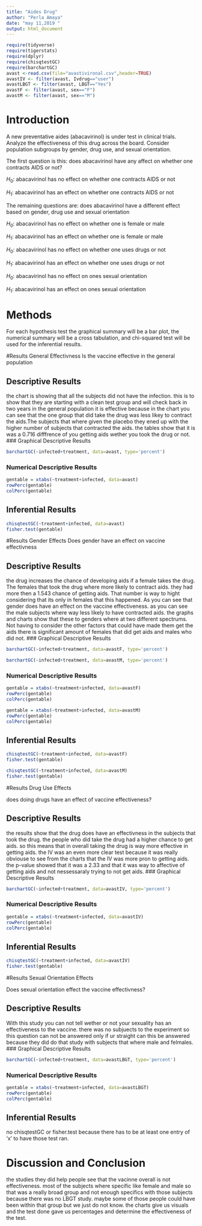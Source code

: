 ---
title: "Aides Drug"
author: "Perla Amaya"
date: "may 11,2019 "
output: html_document
---

```{r include=FALSE,echo=FALSE}
require(tidyverse)
require(tigerstats)
require(dplyr)
require(chisqtestGC)
require(barchartGC)
avast <-read.csv(file="avastivironal.csv",header=TRUE)
avastIV <- filter(avast, Ivdrug=="user")
avastLBGT <- filter(avast, LBGT=="Yes")
avastF <- filter(avast, sex=="F")
avastM <- filter(avast, sex=="M")
```

# Introduction

<!--In this section you explain what you are trying to show.  Where did the data come from?  What is the research or other question you are trying to answer?.  If you skimp in this section expect to be marked down in your grade. Paint a picture of the project a couple of paragraphs is expected!-->

A new  preventative aides (abacavirinol) is under test in clinical trials. Analyze the effectiveness of this drug across the board. Consider population subgroups by gender, drug use, and sexual orientation.

The first question is this: does abacavirinol have any affect on whether one contracts AIDS or not?

$H_0:$ abacavirinol has no effect on whether one contracts AIDS or not  

$H_1:$ abacavirinol has an effect on whether one contracts AIDS or not

The remaining questions are: does abacavirinol have a different effect based on gender, drug use and sexual orientation

$H_0:$ abacavirinol has no effect on whether one is female or male  

$H_1:$ abacavirinol has an effect on whether one is female or male


$H_0:$ abacavirinol has no effect on whether one uses drugs or not

$H_1:$ abacavirinol has an effect on whether one uses drugs or not

$H_0:$ abacavirinol has no effect on ones sexual orientation 

$H_1:$ abacavirinol has an effect on ones sexual orientation

# Methods

<!--Decide on your methods:  use "variable analysis" or other appropriate descriptors.  Make sure to choose at least one graphical method and at least one numerical method. Discuss what data manipulations may be needed for example subsetting or other binning procedures and what sort of graphical displays and inferential tools will be used!-->

For each hypothesis test the graphical summary will be a bar plot, the numerical summary will be a cross tabulation, and chi-squared test will be used for the inferential results.

#Results General Effectivness
Is the vaccine effective in the general population

<!--Divide this section into two sub-sections:  One for your descriptive  results and one for your inferential results.!-->



## Descriptive Results
the chart is showing that all the subjects did not have the infection. this is to show that they are starting with a clean test group and will check back in two years in the general population it is effective because in the chart you can see that the one group that did take the drug was less likey to contract the aids.The subjects that where given the placebo they ened up with the higher number of subjects that contracted the aids. the tables show that it is was a 0.716 difffrence of you getting aids wether you took the drug or not. 
### Graphical Descriptive Results

<!--Graphical results here.  Make sure to show your code.  Provide appropriate labels for axes, giving units if possible, and provide a good title for the graph, too.  Use the graphical results to describe the patterns if any that exist in the data as focused toward the research question. Bottom line is to explain the features of the graph that are relevant to conforming or departing to what is expected by your null hypothesis !-->

```{r}
barchartGC(~infected+treatment, data=avast, type='percent')
```

### Numerical Descriptive Results

<!--Numerical results go here. Use the numerical results to describe the patterns if any that exist in the data as focused toward the research question!-->

```{r}
gentable = xtabs(~treatment+infected, data=avast)
rowPerc(gentable)
colPerc(gentable)
```


## Inferential Results

<!--State hypothesis clearly.  Make sure your discussion of the inferential test covers all the aspects that the test output produces, such as test statistic, p-value etc.  Make a decision about the null hypothesis, explain the assumptions on which the selected test/procedure was based, and why the chosen procedure satisfys the assumptions and is appropriate to answer the research question!-->

```{r}
chisqtestGC(~treatment+infected, data=avast)
fisher.test(gentable)
```


#Results Gender Effects
Does gender have an effect on vaccine effectivness

<!--Divide this section into two sub-sections:  One for your descriptive  results and one for your inferential results.!-->

## Descriptive Results
the drug increases the chance of developing aids if a female takes the drug. The females that took the drug where more likely to contract aids. they had more then a 1.543 chance of getting aids. That number is way to hight considering that its only in females that this happened. As you can see that gender does have an effect on the vaccine effectiveness. as you can see the male subjects where way less likely to have contracted aids. the graphs and charts show that these to genders where at two different spectrums. Not having to consider the other factors that could have made them get the aids there is  significant amount of females that did get aids and males who did not. 
### Graphical Descriptive Results

<!--Graphical results here.  Make sure to show your code.  Provide appropriate labels for axes, giving units if possible, and provide a good title for the graph, too.  Use the graphical results to describe the patterns if any that exist in the data as focused toward the research question. Bottom line is to explain the features of the graph that are relevant to conforming or departing to what is expected by your null hypothesis !-->

```{r}
barchartGC(~infected+treatment, data=avastF, type='percent')
```
```{r}
barchartGC(~infected+treatment, data=avastM, type='percent')
```


### Numerical Descriptive Results

<!--Numerical results go here. Use the numerical results to describe the patterns if any that exist in the data as focused toward the research question!-->
```{r}
gentable = xtabs(~treatment+infected, data=avastF)
rowPerc(gentable)
colPerc(gentable)
```
```{r}
gentable = xtabs(~treatment+infected, data=avastM)
rowPerc(gentable)
colPerc(gentable)
```


## Inferential Results

<!--State hypothesis clearly.  Make sure your discussion of the inferential test covers all the aspects that the test output produces, such as test statistic, p-value etc.  Make a decision about the null hypothesis, explain the assumptions on which the selected test/procedure was based, and why the chosen procedure satisfys the assumptions and is appropriate to answer the research question!-->
```{r}
chisqtestGC(~treatment+infected, data=avastF)
fisher.test(gentable)
```
```{r}
chisqtestGC(~treatment+infected, data=avastM)
fisher.test(gentable)
```

#Results Drug Use Effects

does doing drugs have an effect of vaccine effectiveness?

<!--Divide this section into two sub-sections:  One for your descriptive  results and one for your inferential results.!-->

## Descriptive Results
the results show that the drug does have an effectivness in the subjects that took the drug. the people who did take the drug had a higher chance to get aids. so this means that in overall taking the drug is way more effective in getting aids. the IV was an even more clear test because it was really obviouse to see from the charts that the IV was more pron to getting aids. the p-value showed that it was a 2.33 and that it was way to affective of getting aids and not nessessaraly trying to not get aids. 
### Graphical Descriptive Results

<!--Graphical results here.  Make sure to show your code.  Provide appropriate labels for axes, giving units if possible, and provide a good title for the graph, too.  Use the graphical results to describe the patterns if any that exist in the data as focused toward the research question. Bottom line is to explain the features of the graph that are relevant to conforming or departing to what is expected by your null hypothesis !-->
```{r}
barchartGC(~infected+treatment, data=avastIV, type='percent')
```


### Numerical Descriptive Results

<!--Numerical results go here. Use the numerical results to describe the patterns if any that exist in the data as focused toward the research question!-->
```{r}
gentable = xtabs(~treatment+infected, data=avastIV)
rowPerc(gentable)
colPerc(gentable)
```

## Inferential Results

<!--State hypothesis clearly.  Make sure your discussion of the inferential test covers all the aspects that the test output produces, such as test statistic, p-value etc.  Make a decision about the null hypothesis, explain the assumptions on which the selected test/procedure was based, and why the chosen procedure satisfys the assumptions and is appropriate to answer the research question!-->
```{r}
chisqtestGC(~treatment+infected, data=avastIV)
fisher.test(gentable)
```

#Results Sexual Orientation Effects

Does sexual orientation effect the vaccine effectivness?

<!--Divide this section into two sub-sections:  One for your descriptive  results and one for your inferential results.!-->

## Descriptive Results
With this study you can not tell wether or not your sexuality has an effectiveness to the vaccine. there was no subjuects to the experiment so this question can not be answered only if ur straight can this be answered because they did do that study with subjects that where male and felmales. 
### Graphical Descriptive Results

<!--Graphical results here.  Make sure to show your code.  Provide appropriate labels for axes, giving units if possible, and provide a good title for the graph, too.  Use the graphical results to describe the patterns if any that exist in the data as focused toward the research question. Bottom line is to explain the features of the graph that are relevant to conforming or departing to what is expected by your null hypothesis !-->
```{r}
barchartGC(~infected+treatment, data=avastLBGT, type='percent')
```

### Numerical Descriptive Results

<!--Numerical results go here. Use the numerical results to describe the patterns if any that exist in the data as focused toward the research question!-->
```{r}
gentable = xtabs(~treatment+infected, data=avastLBGT)
rowPerc(gentable)
colPerc(gentable)
```

## Inferential Results

<!--State hypothesis clearly.  Make sure your discussion of the inferential test covers all the aspects that the test output produces, such as test statistic, p-value etc.  Make a decision about the null hypothesis, explain the assumptions on which the selected test/procedure was based, and why the chosen procedure satisfys the assumptions and is appropriate to answer the research question!-->
no chisqtestGC or fisher.test because there has to be at least one entry of 'x' to have those test ran.

# Discussion and Conclusion
the studies they did help people see that the vacinne overall is not effectiveness. most of the subjects where specific like female and male so that was a really broad group and not enough specifics with those subjects because there was no LBGT study. maybe some of those people could have been within that group but we just do not know. the charts give us visuals and the test done gave us percentages and determine the effectiveness of the test. 
<!--Discussion and conclusion here.  If you found a relationship be sure to consider whether the relationship occurs because one of the variavbles causes the other, or whether they perhasps are related for some other reason.  Watch the chapter 6 videos from the GeorgeTown videos collection.!-->

